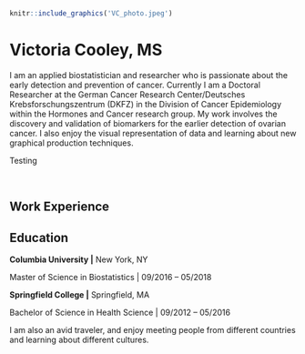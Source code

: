 <br>

```r
knitr::include_graphics('VC_photo.jpeg')
```

# Victoria Cooley, MS

I am an applied biostatistician and researcher who is passionate about the early detection and prevention of cancer. Currently I am a Doctoral Researcher at the German Cancer Research Center/Deutsches Krebsforschungszentrum (DKFZ) in the Division of Cancer Epidemiology within the Hormones and Cancer research group. My work involves the discovery and validation of biomarkers for the earlier detection of ovarian cancer. I also enjoy the visual representation of data and learning about new graphical production techniques.

Testing

<br>

## Work Experience

## Education

**Columbia University \|** New York, NY

Master of Science in Biostatistics \| 09/2016 -- 05/2018

**Springfield College \|** Springfield, MA

Bachelor of Science in Health Science \| 09/2012 -- 05/2016

I am also an avid traveler, and enjoy meeting people from different countries and learning about different cultures.
